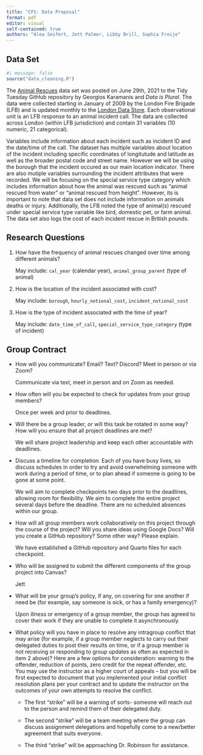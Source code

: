 ```yaml
---
title: "CP1: Data Proposal"
format: pdf
editor: visual
self-contained: true
authors: "Alea Seifert, Jett Palmer, Libby Brill, Sophia Freije"
---
```


## Data Set

```r
#| message: false
source("data_cleaning.R")
```

The [Animal Rescues](https://github.com/rfordatascience/tidytuesday/blob/master/data/2021/2021-06-29/readme.md) data set was posted on June 29th, 2021 to the Tidy Tuesday GitHub repository by Georgios Karamanis and *Data is Plural*. The data were collected starting in January of 2009 by the London Fire Brigade (LFB) and is updated monthly to the [London Data Store](https://data.london.gov.uk/dataset/animal-rescue-incidents-attended-by-lfb). Each observational unit is an LFB response to an animal incident call. The data are collected across London (within LFB jurisdiction) and contain 31 variables (10 numeric, 21 categorical).

Variables include information about each incident such as incident ID and the date/time of the call. The dataset has multiple variables about location of the incident including specific coordinates of longitutude and latitude as well as the broader postal code and street name. However we will be using the borough that the incident occured as our main location indicator. There are also mutiple variables surrounding the incident attributes that were recorded. We will be focusing on the special service type category which includes information about how the animal was rescued such as "animal rescued from water" or "animal rescued from height". However, its is important to note that data set does not include information on animals deaths or injury. Additionally, the LFB noted the type of animal(s) rescued under special service type variable like bird, domestic pet, or farm animal. The data set also logs the cost of each incident rescue in British pounds.

## Research Questions

1.  How have the frequency of animal rescues changed over time among different animals?

    May include: `cal_year` (calendar year), `animal_group_parent` (type of animal)

2.  How is the location of the incident associated with cost?

    May include: `borough`, `hourly_notional_cost`, `incident_notional_cost`

3.  How is the type of incident associated with the time of year?

    May include: `date_time_of_call`, `special_service_type_category` (type of incident)

## Group Contract

-   How will you communicate? Email? Text? Discord? Meet in person or via Zoom?

    Communicate via text, meet in person and on Zoom as needed.

-   How often will you be expected to check for updates from your group members?

    Once per week and prior to deadlines.

-   Will there be a group leader, or will this task be rotated in some way? How will you ensure that all project deadlines are met?

    We will share project leadership and keep each other accountable with deadlines.

-   Discuss a timeline for completion. Each of you have busy lives, so discuss schedules in order to try and avoid overwhelming someone with work during a period of time, or to plan ahead if someone is going to be gone at some point.

    We will aim to complete checkpoints two days prior to the deadlines, allowing room for flexibility. We aim to complete the entire project several days before the deadline. There are no scheduled absences within our group.

-   How will all group members work collaboratively on this project through the course of the project? Will you share ideas using Google Docs? Will you create a GitHub repository? Some other way? Please explain.

    We have established a GitHub repository and Quarto files for each checkpoint.

-   Who will be assigned to submit the different components of the group project into Canvas?

    Jett

-   What will be your group’s policy, if any, on covering for one another if need be (for example, say someone is sick, or has a family emergency)?

    Upon illness or emergency of a group member, the group has agreed to cover their work if they are unable to complete it asynchronously.

-   What policy will you have in place to resolve any intragroup conflict that may arise (for example, if a group member neglects to carry out their delegated duties to post their results on time, or if a group member is not receiving or responding to group updates as often as expected in item 2 above)? Here are a few options for consideration: warning to the offender, reduction of points, zero credit for the repeat offender, etc. You may use the instructor as a higher court of appeals – but you will be first expected to document that you implemented your initial conflict resolution plans per your contract and to update the instructor on the outcomes of your own attempts to resolve the conflict.

    -   The first “strike” will be a warning of sorts- someone will reach out to the person and remind them of their delegated duty.

    -   The second “strike” will be a team meeting where the group can discuss assignment delegations and hopefully come to a new/better agreement that suits everyone.

    -   The third “strike” will be approaching Dr. Robinson for assistance.

